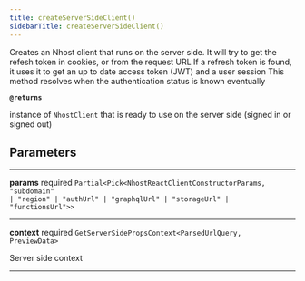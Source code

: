 ```yaml
---
title: createServerSideClient()
sidebarTitle: createServerSideClient()
---
```


Creates an Nhost client that runs on the server side.
It will try to get the refesh token in cookies, or from the request URL
If a refresh token is found, it uses it to get an up to date access token (JWT) and a user session
This method resolves when the authentication status is known eventually

**`@returns`**

instance of `NhostClient` that is ready to use on the server side (signed in or signed out)

## Parameters

---

**<span className="parameter-name">params</span>** <span className="optional-status">required</span> <code>Partial&lt;Pick&lt;NhostReactClientConstructorParams, "subdomain" &#124; "region" &#124; "authUrl" &#124; "graphqlUrl" &#124; "storageUrl" &#124; "functionsUrl"&gt;&gt;</code>

---

**<span className="parameter-name">context</span>** <span className="optional-status">required</span> <code>GetServerSidePropsContext&lt;ParsedUrlQuery, PreviewData&gt;</code>

Server side context

---
